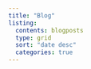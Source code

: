 ```yaml
---
title: "Blog"
listing: 
  contents: blogposts 
  type: grid
  sort: "date desc" 
  categories: true 
---
```

